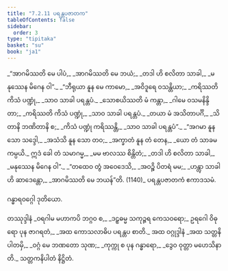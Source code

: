 ```yaml
---
title: "7.2.11 ပရန္တပဇာတက"
tableOfContents: false
sidebar:
  order: 3
type: "tipitaka"
basket: "su"
book: "ja1"
---
```



<DynamicBreadcrumb />

<Division number="154" book="ja1">

<Paragraph number="1660" type="verses" book="ja1">
_“အာဂမိဿတိ မေ ပါပံ,_  
_အာဂမိဿတိ မေ ဘယံ;_  
_တဒါ ဟိ စလိတာ သာခါ,_  
_မနုဿေန မိဂေန ဝါ”._  

</Paragraph>

</Division>
<Division number="155" book="ja1">

<Paragraph number="1661" type="verses" book="ja1">
_“ဘီရုယာ နူန မေ ကာမော,_  
_အဝိဒူရေ ဝသန္တိယာ;_  
_ကရိဿတိ ကိသံ ပဏ္ဍုံ,_  
_သာဝ သာခါ ပရန္တပံ._  

</Paragraph>

</Division>
<Division number="156" book="ja1">

<Paragraph number="1662" type="verses" book="ja1">
_သောစယိဿတိ မံ ကန္တာ,_  
_ဂါမေ ဝသမနိန္ဒိတာ;_  
_ကရိဿတိ ကိသံ ပဏ္ဍုံ,_  
_သာဝ သာခါ ပရန္တပံ._  

</Paragraph>

</Division>
<Division number="157" book="ja1">

<Paragraph number="1663" type="verses" book="ja1">
_တယာ မံ အသိတာပင်္ဂိ,_  
_သိတာနိ ဘဏိတာနိ စ;_  
_ကိသံ ပဏ္ဍုံ ကရိဿန္တိ,_  
_သာဝ သာခါ ပရန္တပံ”._  

</Paragraph>

</Division>
<Division number="158" book="ja1">

<Paragraph number="1664" type="verses" book="ja1">
_“အဂမာ နူန သော သဒ္ဒေါ,_  
_အသံသိ နူန သော တဝ;_  
_အက္ခာတံ နူန တံ တေန,_  
_ယော တံ သာခမကမ္ပယိ._  

</Paragraph>

</Division>
<Division number="159" book="ja1">

<Paragraph number="1665" type="verses" book="ja1">
ဣဒံ ခေါ တံ သမာဂမ္မ,_  
_မမ ဗာလဿ စိန္တိတံ;_  
_တဒါ ဟိ စလိတာ သာခါ,_  
_မနုဿေန မိဂေန ဝါ”._  

</Paragraph>

</Division>
<Division number="160" book="ja1">

<Paragraph number="1666" type="verses" book="ja1">
_“တထေဝ တွံ အဝေဒေသိ,_  
_အဝဉ္စိ ပိတရံ မမ;_  
_ဟန္တွာ သာခါဟိ ဆာဒေန္တော,_  
_အာဂမိဿတိ မေ ဘယန်”တိ. (1140)_  


</Paragraph>
</Division>

<Paragraph number="1667" type="center" book="ja1">
ပရန္တပဇာတကံ ဧကာဒသမံ.

  
ဂန္ဓာရဝဂ္ဂေါ ဒုတိယော.



</Paragraph>

<Paragraph number="1668" type="center" book="ja1">
တဿုဒ္ဒါနံ


</Paragraph>

<Paragraph number="1669" type="verses" book="ja1">
_ဝရဂါမ မဟာကပိ ဘဂ္ဂဝ စ,_  
_ဒဠှဓမ္မ သကုဉ္ဇရ ကေသဝရော;_  
ဥရဂေါ ဝိဓုရော ပုန ဇာဂရတံ,_  
_အထ ကောသလာဓိပ ပရန္တပ စာတိ._  


</Paragraph>

<Paragraph number="1670" type="center" book="ja1">
အထ ဝဂ္ဂုဒ္ဒါနံ


</Paragraph>

<Paragraph number="1671" type="verses" book="ja1">
_အထ သတ္တနိပါတမှိ,_  
_ဝဂ္ဂံ မေ ဘဏတော သုဏ;_  
_ကုက္ကု စ ပုန ဂန္ဓာရော,_  
_ဒွေဝ ဝုတ္တာ မဟေသိနာတိ._  


</Paragraph>

<Paragraph number="1672" type="center" book="ja1">
သတ္တကနိပါတံ နိဋ္ဌိတံ.
</Paragraph>